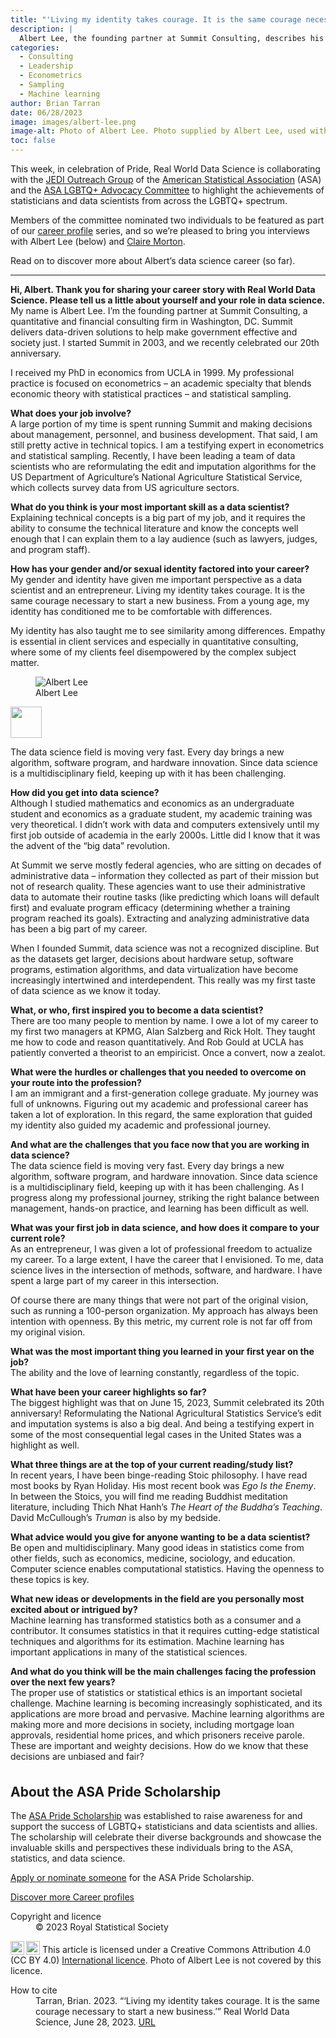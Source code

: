 ```yaml
---
title: "'Living my identity takes courage. It is the same courage necessary to start a new business'"
description: |
  Albert Lee, the founding partner at Summit Consulting, describes his career journey -- from mathematics and economics at university to the birth of data science and building a company from scratch.  
categories:
  - Consulting
  - Leadership
  - Econometrics
  - Sampling
  - Machine learning
author: Brian Tarran
date: 06/28/2023
image: images/albert-lee.png
image-alt: Photo of Albert Lee. Photo supplied by Albert Lee, used with permission.
toc: false
---
```

This week, in celebration of Pride, Real World Data Science is collaborating with the [JEDI Outreach Group](https://datascijedi.org/) of the [American Statistical Association](https://www.amstat.org/) (ASA) and the [ASA LGBTQ+ Advocacy Committee](https://sites.google.com/view/asa-lgbtq/home) to highlight the achievements of statisticians and data scientists from across the LGBTQ+ spectrum.

Members of the committee nominated two individuals to be featured as part of our [career profile](https://realworlddatascience.net/careers/career-profiles/) series, and so we're pleased to bring you interviews with Albert Lee (below) and [Claire Morton](claire-morton.qmd).

Read on to discover more about Albert's data science career (so far).

::: keyline
---
:::

**Hi, Albert. Thank you for sharing your career story with Real World Data Science. Please tell us a little about yourself and your role in data science.**\
My name is Albert Lee. I’m the founding partner at Summit Consulting, a quantitative and financial consulting firm in Washington, DC. Summit delivers data-driven solutions to help make government effective and society just. I started Summit in 2003, and we recently celebrated our 20th anniversary.  

I received my PhD in economics from UCLA in 1999. My professional practice is focused on econometrics -- an academic specialty that blends economic theory with statistical practices -- and statistical sampling. 

**What does your job involve?**\
A large portion of my time is spent running Summit and making decisions about management, personnel, and business development. That said, I am still pretty active in technical topics. I am a testifying expert in econometrics and statistical sampling. Recently, I have been leading a team of data scientists who are reformulating the edit and imputation algorithms for the US Department of Agriculture’s National Agriculture Statistical Service, which collects survey data from US agriculture sectors.  

**What do you think is your most important skill as a data scientist?**\
Explaining technical concepts is a big part of my job, and it requires the ability to consume the technical literature and know the concepts well enough that I can explain them to a lay audience (such as lawyers, judges, and program staff).  

**How has your gender and/or sexual identity factored into your career?**\
My gender and identity have given me important perspective as a data scientist and an entrepreneur. Living my identity takes courage. It is the same courage necessary to start a new business. From a young age, my identity has conditioned me to be comfortable with differences. 

My identity has also taught me to see similarity among differences. Empathy is essential in client services and especially in quantitative consulting, where some of my clients feel disempowered by the complex subject matter.

::: {.pullquote-container}
::: grid
::: {.g-col-12 .g-col-lg-4}
![Albert Lee](images/albert-lee.png){fig-alt="Portrait photo of Albert Lee" fig-align="left"}
::: 
::: {.g-col-12 .g-col-lg-8 .pullquote-grid .pullquote}
![](/images/pullquote-purple.png){width="50px"}

The data science field is moving very fast. Every day brings a new algorithm, software program, and hardware innovation. Since data science is a multidisciplinary field, keeping up with it has been challenging. 
:::
:::
:::

**How did you get into data science?**\
Although I studied mathematics and economics as an undergraduate student and economics as a graduate student, my academic training was very theoretical. I didn’t work with data and computers extensively until my first job outside of academia in the early 2000s. Little did I know that it was the advent of the “big data” revolution.  

At Summit we serve mostly federal agencies, who are sitting on decades of administrative data -- information they collected as part of their mission but not of research quality. These agencies want to use their administrative data to automate their routine tasks (like predicting which loans will default first) and evaluate program efficacy (determining whether a training program reached its goals). Extracting and analyzing administrative data has been a big part of my career. 

When I founded Summit, data science was not a recognized discipline. But as the datasets get larger, decisions about hardware setup, software programs, estimation algorithms, and data virtualization have become increasingly intertwined and interdependent. This really was my first taste of data science as we know it today.  

**What, or who, first inspired you to become a data scientist?**\
There are too many people to mention by name. I owe a lot of my career to my first two managers at KPMG, Alan Salzberg and Rick Holt. They taught me how to code and reason quantitatively. And Rob Gould at UCLA has patiently converted a theorist to an empiricist. Once a convert, now a zealot.  

**What were the hurdles or challenges that you needed to overcome on your route into the profession?**\
I am an immigrant and a first-generation college graduate. My journey was full of unknowns. Figuring out my academic and professional career has taken a lot of exploration. In this regard, the same exploration that guided my identity also guided my academic and professional journey.  

**And what are the challenges that you face now that you are working in data science?**\
The data science field is moving very fast. Every day brings a new algorithm, software program, and hardware innovation. Since data science is a multidisciplinary field, keeping up with it has been challenging. As I progress along my professional journey, striking the right balance between management, hands-on practice, and learning has been difficult as well.  

**What was your first job in data science, and how does it compare to your current role?**\
As an entrepreneur, I was given a lot of professional freedom to actualize my career. To a large extent, I have the career that I envisioned. To me, data science lives in the intersection of methods, software, and hardware. I have spent a large part of my career in this intersection.  

Of course there are many things that were not part of the original vision, such as running a 100-person organization. My approach has always been intention with openness. By this metric, my current role is not far off from my original vision.  

**What was the most important thing you learned in your first year on the job?**\
The ability and the love of learning constantly, regardless of the topic.  

**What have been your career highlights so far?**\
The biggest highlight was that on June 15, 2023, Summit celebrated its 20th anniversary! Reformulating the National Agricultural Statistics Service’s edit and imputation systems is also a big deal. And being a testifying expert in some of the most consequential legal cases in the United States was a highlight as well.  

**What three things are at the top of your current reading/study list?**\
In recent years, I have been binge-reading Stoic philosophy. I have read most books by Ryan Holiday. His most recent book was *Ego Is the Enemy*. In between the Stoics, you will find me reading Buddhist meditation literature, including Thich Nhat Hanh’s *The Heart of the Buddha’s Teaching*. David McCullough’s *Truman* is also by my bedside.  

**What advice would you give for anyone wanting to be a data scientist?**\
Be open and multidisciplinary. Many good ideas in statistics come from other fields, such as economics, medicine, sociology, and education. Computer science enables computational statistics. Having the openness to these topics is key.  

**What new ideas or developments in the field are you personally most excited about or intrigued by?**\
Machine learning has transformed statistics both as a consumer and a contributor. It consumes statistics in that it requires cutting-edge statistical techniques and algorithms for its estimation. Machine learning has important applications in many of the statistical sciences.  

**And what do you think will be the main challenges facing the profession over the next few years?**\
The proper use of statistics or statistical ethics is an important societal challenge. Machine learning is becoming increasingly sophisticated, and its applications are more broad and pervasive. Machine learning algorithms are making more and more decisions in society, including mortgage loan approvals, residential home prices, and which prisoners receive parole. These are important and weighty decisions. How do we know that these decisions are unbiased and fair?

::: {.callout-note style="margin-top: 2.25rem;" appearance="simple"}
## About the ASA Pride Scholarship
The [ASA Pride Scholarship](https://www.amstat.org/the-asa-celebrates-pride!) was established to raise awareness for and support the success of LGBTQ+ statisticians and data scientists and allies. The scholarship will celebrate their diverse backgrounds and showcase the invaluable skills and perspectives these individuals bring to the ASA, statistics, and data science.

[Apply or nominate someone](https://www.amstat.org/your-career/awards/asa-pride-scholarship) for the ASA Pride Scholarship.
:::

::: {.article-btn}
[Discover more Career profiles](/careers/career-profiles/index.qmd)
:::

::: {.further-info}
::: grid
::: {.g-col-12 .g-col-md-6}
Copyright and licence
: &copy; 2023 Royal Statistical Society

<a href="http://creativecommons.org/licenses/by/4.0/?ref=chooser-v1" target="_blank" rel="license noopener noreferrer" style="display:inline-block;"> <img style="height:22px!important;vertical-align:text-bottom;" src="https://mirrors.creativecommons.org/presskit/icons/cc.svg?ref=chooser-v1"><img style="height:22px!important;margin-left:3px;vertical-align:text-bottom;" src="https://mirrors.creativecommons.org/presskit/icons/by.svg?ref=chooser-v1"></a> This article is licensed under a Creative Commons Attribution 4.0 (CC BY 4.0) <a href="http://creativecommons.org/licenses/by/4.0/?ref=chooser-v1" target="_blank" rel="license noopener noreferrer" style="display:inline-block;"> International licence</a>. Photo of Albert Lee is not covered by this licence.  

:::

::: {.g-col-12 .g-col-md-6}
How to cite
: Tarran, Brian. 2023. "'Living my identity takes courage. It is the same courage necessary to start a new business.'" Real World Data Science, June 28, 2023. [URL](https://realworlddatascience.net/careers/career-profiles/posts/2023/06/28/albert-lee.html)
:::
:::
:::